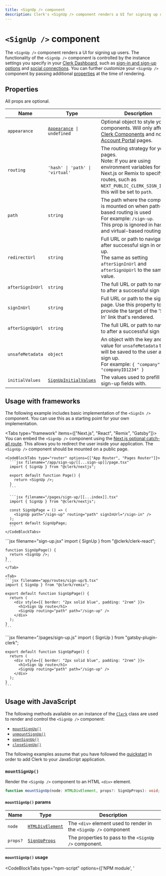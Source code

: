 ```yaml
---
title: <SignUp /> component
description: Clerk's <SignUp /> component renders a UI for signing up users.
---
```


# `<SignUp />` component

<Images
  width={496}
  height={780}
  src="/docs/images/ui-components/component-sign_up.svg"
  alt="Sign up component example"
/>

The `<SignUp />` component renders a UI for signing up users. The functionality of the `<SignUp />` component is controlled by the instance settings you specify in your [Clerk Dashboard](https://dashboard.clerk.com), such as [sign-in and sign-up options](/docs/authentication/configuration/sign-up-sign-in-options) and [social connections](/docs/authentication/social-connections/overview). You can further customize your `<SignUp />` component by passing additional [properties](#properties) at the time of rendering.

## Properties

All props are optional.

| Name | Type | Description |
| --- | --- | --- |
| `appearance` | <code>[Appearance](/docs/components/customization/overview) \| undefined</code> | Optional object to style your components. Will only affect [Clerk Components](/docs/components/overview) and not [Account Portal](/docs/account-portal/overview) pages. |
| `routing` | `'hash' \| 'path' \| 'virtual'` | The routing strategy for your pages.<br />Note: If you are using environment variables for Next.js or Remix to specify your routes, such as `NEXT_PUBLIC_CLERK_SIGN_IN_URL`, this will be set to `path`. |
| `path` | `string` | The path where the component is mounted on when path-based routing is used<br />For example: `/sign-up`.<br />This prop is ignored in hash- and virtual-based routing. |
| `redirectUrl` | `string` | Full URL or path to navigate to after successful sign in or sign up.<br />The same as setting `afterSignInUrl` and `afterSignUpUrl` to the same value. |
| `afterSignInUrl` | `string` | The full URL or path to navigate to after a successful sign in. |
| `signInUrl` | `string` | Full URL or path to the sign in page. Use this property to provide the target of the 'Sign In' link that's rendered. |
| `afterSignUpUrl` | `string` | The full URL or path to navigate to after a successful sign up. |
| `unsafeMetadata` | `object` | An object with the key and value for `unsafeMetadata` that will be saved to the user after sign up.<br />For example: `{ "company": "companyID1234" }` |
| `initialValues` | [`SignUpInitialValues`](/docs/references/javascript/types/sign-up-initial-values) | The values used to prefill the sign-up fields with. |

## Usage with frameworks

The following example includes basic implementation of the `<SignIn />` component. You can use this as a starting point for your own implementation.

<Tabs type="framework" items={["Next.js", "React", "Remix", "Gatsby"]}>
  <Tab>
    You can embed the `<SignUp />` component using the [Next.js optional catch-all route](https://nextjs.org/docs/pages/building-your-application/routing/dynamic-routes#optional-catch-all-routes). This allows you to redirect the user inside your application. The `<SignUp />` component should be mounted on a public page.

    <CodeBlockTabs type="router" options={["App Router", "Pages Router"]}>
      ```jsx filename="/app/sign-up/[[...sign-up]]/page.tsx"
      import { SignUp } from "@clerk/nextjs";

      export default function Page() {
        return <SignUp />;
      }
      ```

      ```jsx filename="/pages/sign-up/[[...index]].tsx"
      import { SignUp } from "@clerk/nextjs";

      const SignUpPage = () => (
        <SignUp path="/sign-up" routing="path" signInUrl="/sign-in" />
      );
      export default SignUpPage;
      ```
    </CodeBlockTabs>
  </Tab>

  <Tab>
    ```jsx filename="sign-up.jsx"
    import { SignUp } from "@clerk/clerk-react";

    function SignUpPage() {
      return <SignUp />;
    }
    ```
    </Tab>

    <Tab>
    ```jsx filename="app/routes/sign-up/$.tsx"
    import { SignUp } from "@clerk/remix";

    export default function SignUpPage() {
      return (
        <div style={{ border: "2px solid blue", padding: "2rem" }}>
          <h1>Sign Up route</h1>
          <SignUp routing="path" path="/sign-up" />
        </div>
      );
    }
    ```
  </Tab>

  <Tab>
    ```jsx filename="/pages/sign-up.js"
    import { SignUp } from "gatsby-plugin-clerk";

    export default function SignUpPage() {
      return (
        <div style={{ border: "2px solid blue", padding: "2rem" }}>
          <h1>Sign Up route</h1>
          <SignUp routing="path" path="/sign-up" />
        </div>
      );
    }
    ```
  </Tab>
</Tabs>

## Usage with JavaScript

The following methods available on an instance of the [`Clerk`](/docs/references/javascript/clerk/clerk) class are used to render and control the `<SignUp />` component:

- [`mountSignUp()`](#mount-sign-up)
- [`unmountSignUp()`](#unmount-sign-up)
- [`openSignUp()`](#open-sign-up)
- [`closeSignUp()`](#close-sign-up)

The following examples assume that you have followed the [quickstart](/docs/quickstarts/javascript) in order to add Clerk to your JavaScript application.

### `mountSignUp()`

Render the `<SignUp />` component to an HTML `<div>` element.

```typescript
function mountSignUp(node: HTMLDivElement, props?: SignUpProps): void;
```

#### `mountSignUp()` params

| Name | Type | Description |
| --- | --- | --- |
| `node ` | [`HTMLDivElement`](https://developer.mozilla.org/en-US/docs/Web/API/HTMLDivElement) | The `<div>` element used to render in the `<SignUp />` component |
| `props?` | [`SignUpProps`](#sign-up-props) | The properties to pass to the `<SignUp />` component. |

#### `mountSignUp()` usage

<InjectKeys>

<CodeBlockTabs type="npm-script" options={['NPM module', '<script>']}>
  ```typescript filename="index.ts" {14}
  import Clerk from '@clerk/clerk-js';

  // Initialize Clerk with your Clerk publishable key
  const clerk = new Clerk('{{pub_key}}');
  await clerk.load();

  document.getElementById("app").innerHTML = `
    <div id="sign-up"></div>
  `;

  const signUpDiv =
    document.getElementById("sign-up");

  clerk.mountSignUp(signUpDiv);
  ```

  ```html filename="index.js" {11}
  <!-- Add a <div id="sign-up"> element to your HTML -->
  <div id="sign-up"></div>

  <script>
    window.addEventListener("load", async function () {
      await Clerk.load();

      const signUpDiv =
        document.getElementById('sign-up');

      Clerk.mountSignUp(signUpDiv);
    });
  </script>
  ```
</CodeBlockTabs>

</InjectKeys>

### `unmountSignUp()`

Unmount and run cleanup on an existing `<SignUp />` component instance.

```typescript
function unmountSignUp(node: HTMLDivElement): void;
```

#### `unmountSignUp()` params

| Name | Type | Description |
| --- | --- | --- |
| `node ` | [`HTMLDivElement`](https://developer.mozilla.org/en-US/docs/Web/API/HTMLDivElement) | The container `<div>` element with a rendered `<SignUp />` component instance |

#### `unmountSignUp()` usage

<InjectKeys>

<CodeBlockTabs type="npm-script" options={['NPM module', '<script>']}>
  ```typescript filename="index.ts" {18}
  import Clerk from '@clerk/clerk-js';

  // Initialize Clerk with your Clerk publishable key
  const clerk = new Clerk('{{pub_key}}');
  await clerk.load();

  document.getElementById("app").innerHTML = `
    <div id="sign-up"></div>
  `;

  const signUpDiv =
    document.getElementById("sign-up");

  clerk.mountSignUp(signUpDiv);

  // ...

  clerk.unmountSignUp(signUpDiv);
  ```

  ```html filename="index.js" {15}
  <!-- Add a <div id="sign-up"> element to your HTML -->
  <div id="sign-up"></div>

  <script>
    window.addEventListener("load", async function () {
      await Clerk.load();

      const signUpDiv =
        document.getElementById('sign-up');

      Clerk.mountSignUp(signUpDiv);

      // ...

      Clerk.unmountSignUp(signUpDiv);
    });
  </script>
  ```
</CodeBlockTabs>

</InjectKeys>

### `openSignUp()`

Opens the `<SignUp />` component as an overlay at the root of your HTML `body` element.

```typescript
function openSignUp(props?: SignUpProps): void;
```

#### `openSignUp()` params

| Name | Type | Description |
| --- | --- | --- |
| `props?` | [`SignUpProps`](#sign-up-props) | The properties to pass to the `<SignUp />` component |

#### `openSignUp()` usage

<InjectKeys>

<CodeBlockTabs type="npm-script" options={['NPM module', '<script>']}>
  ```js filename="index.ts" {7}
  import Clerk from '@clerk/clerk-js';

  // Initialize Clerk with your Clerk publishable key
  const clerk = new Clerk('{{pub_key}}');
  await clerk.load();

  clerk.openSignUp();
  ```

  ```html filename="index.html" {5}
  <script>
    window.addEventListener("load", async function () {
      await Clerk.load();

      Clerk.openSignUp();
    });
  </script>
  ```
</CodeBlockTabs>

</InjectKeys>

### `closeSignUp()`

Closes the sign up overlay.

```typescript
function closeSignUp(): void;
```

#### `closeSignUp()` usage

<InjectKeys>

<CodeBlockTabs type="npm-script" options={['NPM module', '<script>']}>
  ```js filename="index.ts" {11}
  import Clerk from '@clerk/clerk-js';

  // Initialize Clerk with your Clerk publishable key
  const clerk = new Clerk('{{pub_key}}');
  await clerk.load();

  clerk.openSignUp();

  // ...

  clerk.closeSignUp();
  ```

  ```html filename="index.html" {9}
  <script>
    window.addEventListener("load", async function () {
      await Clerk.load();

      Clerk.openSignUp();

      // ...

      Clerk.closeSignUp();
    });
  </script>
  ```
</CodeBlockTabs>

</InjectKeys>

## Customization

To learn about how to customize Clerk components, see the [customization documentation](/docs/components/customization/overview).
